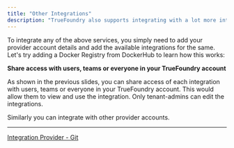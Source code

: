 ```yaml
---
title: "Other Integrations"
description: "TrueFoundry also supports integrating with a lot more integration providers like DockerHub, OpenAI, JFrog, TTL, Quay, Slack, Email (Custom Provider) etc."
---
```


To integrate any of the above services, you simply need to add your provider account details and add the available integrations for the same. Let's try adding a Docker Registry from DockerHub to learn how this works:

**Share access with users, teams or everyone in your TrueFoundry account**

As shown in the previous slides, you can share access of each integration with users, teams or everyone in your TrueFoundry account. This would allow them to view and use the integration. Only tenant-admins can edit the integrations.

Similarly you can integrate with other provider accounts.

***

[Integration Provider - Git](/docs/integrations-git)
